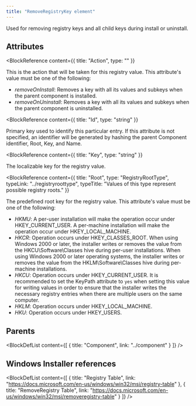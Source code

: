 ```yaml
---
title: "RemoveRegistryKey element"
---
```



Used for removing registry keys and all child keys during install or uninstall.


## Attributes

<BlockWrapper>

  <BlockReference
    content={{
      title: "Action",
      type: ""
    }}
  >
  This is the action that will be taken for this registry value. This attribute's value must be one of the following:
  - *removeOnInstall*: Removes a key with all its values and subkeys when the parent component is installed.
  - *removeOnUninstall*: Removes a key with all its values and subkeys when the parent component is uninstalled.
  </BlockReference>

  <BlockReference
    content={{
      title: "Id",
      type: "string"
    }}
  >
  Primary key used to identify this particular entry. If this attribute is not specified, an identifier will be
   generated by hashing the parent Component identifier, Root, Key, and Name.
  </BlockReference>

  <BlockReference
    content={{
      title: "Key",
      type: "string"
    }}
  >
  The localizable key for the registry value.
  </BlockReference>

  <BlockReference
    content={{
      title: "Root",
      type: "RegistryRootType",
      typeLink: "../registryroottype",
      typeTitle: "Values of this type represent possible registry roots."
    }}
  >
  The predefined root key for the registry value. This attribute's value must be one of the following:
  - *HKMU*: A per-user installation will make the operation occur under HKEY_CURRENT_USER.
     A per-machine installation will make the operation occur under HKEY_LOCAL_MACHINE.
  - *HKCR*: Operation occurs under HKEY_CLASSES_ROOT. When using Windows 2000 or later, the installer writes or removes the value
     from the HKCU\Software\Classes hive during per-user installations. When using Windows 2000 or later operating systems,
     the installer writes or removes the value from the HKLM\Software\Classes hive during per-machine installations.
  - *HKCU*: Operation occurs under HKEY_CURRENT_USER. It is recommended to set the KeyPath attribute to `yes` when setting this value for writing values
     in order to ensure that the installer writes the necessary registry entries when there are multiple users on the same computer.
  - *HKLM*: Operation occurs under HKEY_LOCAL_MACHINE.
  - *HKU*: Operation occurs under HKEY_USERS.
  </BlockReference>

</BlockWrapper>


## Parents

<BlockDefList content={[
    {
      title: "Component",
      link: "../component"
    }
  ]}
/>

## Windows Installer references

<BlockDefList content={[
    {
      title: "Registry Table",
      link: "https://docs.microsoft.com/en-us/windows/win32/msi/registry-table"
    },
    {
      title: "RemoveRegistry Table",
      link: "https://docs.microsoft.com/en-us/windows/win32/msi/removeregistry-table"
    }
  ]}
/>
